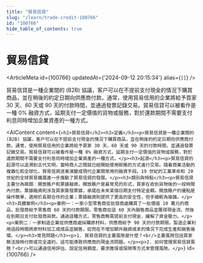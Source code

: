 ```yaml
---
title: "貿易信貸"
slug: "/learn/trade-credit-100766"
id: "100766"
hide_table_of_contents: true
---
```



# 貿易信貸

<ArticleMeta id={100766} updatedAt={'2024-09-12 20:15:34'} alias={`[]`} />
<div className='border-solid border-b border-t-0 my-4 border-[var(--ifm-color-gray-300)]' />

貿易信貸是一種企業間的 (B2B) 協議，客户可以在不提前支付現金的情況下購買商品，並在稍後的約定日期向供應商付款。通常，使用貿易信用的企業將給予買家 30 天、60 天或 90 天的付款時間，並通過發票記錄交易。貿易信貸可以被看作是一種 0% 融資方式，延期支付一定價值的貨物或服務，對於還款期間不需要支付利息同時增加企業資產的一種方式。

<AIContent content={`<h2>貿易信貸</h2><h3>定義</h3><p>貿易信貸是一種企業間的 (B2B) 協議，客户可以在不提前支付現金的情況下購買商品，並在稍後的約定日期向供應商付款。通常，使用貿易信用的企業將給予買家 30 天、60 天或 90 天的付款時間，並通過發票記錄交易。貿易信貸可以被看作是一種 0% 融資方式，延期支付一定價值的貨物或服務，對於還款期間不需要支付利息同時增加企業資產的一種方式。</p><h3>起源</h3><p>貿易信貸的起源可以追溯到古代文明，當時商人之間就已經開始使用賒賬的方式進行交易。隨着商業活動的複雜化和全球化，貿易信貸逐漸演變成現代企業間常用的融資手段。19 世紀的工業革命和 20 世紀的全球貿易擴展進一步推動了貿易信貸的發展。</p><h3>類別與特點</h3><p>貿易信貸主要分為兩類：開放賬户和票據融資。開放賬户是最常見的形式，買家在收到貨物後的一段時間內付款。票據融資則涉及買家簽發票據，承諾在未來某個日期支付特定金額。開放賬户的優點是操作簡單，適用於長期合作的企業；票據融資則提供了更高的安全性，但手續較為複雜。</p><h3>具體案例</h3><p>案例一：一家小型零售商從批發商處購買了一批價值 10 萬元的商品，批發商給予零售商 60 天的付款期限。零售商在這 60 天內銷售商品並獲得現金流，然後在到期日支付批發商貨款。通過這種方式，零售商無需提前支付現金，緩解了資金壓力。</p><p>案例二：一家制造企業從供應商處採購原材料，供應商給予 90 天的付款期限。製造企業利用這段時間將原材料加工成成品並銷售，從而在不增加額外融資成本的情況下完成生產和銷售循環。</p><h3>常見問題</h3><p>1. 貿易信貸的主要風險是什麼？<br/>主要風險包括買家無法按時付款或完全違約，這可能導致供應商的現金流問題。</p><p>2. 如何管理貿易信貸風險？<br/>可以通過信用評估、設定信用額度、要求擔保或保險等方式來管理風險。</p>`} id={100766} />
